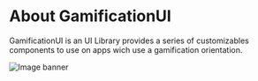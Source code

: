

<Meta title="Introduction" />

# About GamificationUI

<ThemeGamification />

GamificationUI is an UI Library provides a series of customizables components to use on apps wich use
a gamification orientation.

<img
  src="https://st3.depositphotos.com/7865540/13820/i/600/depositphotos_138205372-stock-photo-office-table-and-lettering.jpg"
  alt="Image banner"
/>
